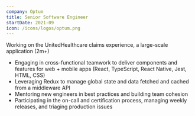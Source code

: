 ```yaml
---
company: Optum
title: Senior Software Engineer
startDate: 2021-09
icon: /icons/logos/optum.png
---
```


Working on the UnitedHealthcare claims experience, a large-scale application (2m+)
- Engaging in cross-functional teamwork to deliver components and features for web + mobile apps (React, TypeScript, React Native, Jest, HTML, CSS)
- Leveraging Redux to manage global state and data fetched and cached from a middleware API
- Mentoring new engineers in best practices and building team cohesion
- Participating in the on-call and certification process, managing weekly releases, and triaging production issues
